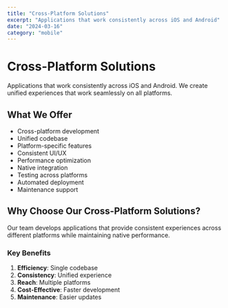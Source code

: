 ```yaml
---
title: "Cross-Platform Solutions"
excerpt: "Applications that work consistently across iOS and Android"
date: "2024-03-16"
category: "mobile"
---
```


# Cross-Platform Solutions

Applications that work consistently across iOS and Android. We create unified experiences that work seamlessly on all platforms.

## What We Offer

- Cross-platform development
- Unified codebase
- Platform-specific features
- Consistent UI/UX
- Performance optimization
- Native integration
- Testing across platforms
- Automated deployment
- Maintenance support

## Why Choose Our Cross-Platform Solutions?

Our team develops applications that provide consistent experiences across different platforms while maintaining native performance.

### Key Benefits

1. **Efficiency**: Single codebase
2. **Consistency**: Unified experience
3. **Reach**: Multiple platforms
4. **Cost-Effective**: Faster development
5. **Maintenance**: Easier updates 